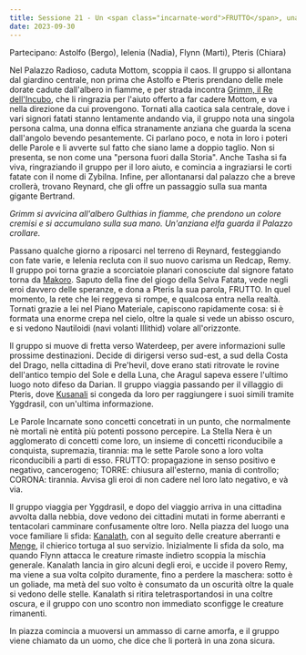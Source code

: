 ```yaml
---
title: Sessione 21 - Un <span class="incarnate-word">FRUTTO</span>, una crepa
date: 2023-09-30
---
```


Partecipano: Astolfo (Bergo), Ielenia (Nadia), Flynn (Marti), Pteris (Chiara)

Nel Palazzo Radioso, caduta Mottom, scoppia il caos. Il gruppo si allontana dal giardino centrale, non prima che Astolfo e Pteris prendano delle mele dorate cadute dall'albero in fiamme, e per strada incontra [Grimm, il Re dell'Incubo](../npc/feyshadow#grimm-re-dellincubo), che li ringrazia per l'aiuto offerto a far cadere Mottom, e va nella direzione da cui provengono.  Tornati alla caotica sala centrale, dove i vari signori fatati stanno lentamente andando via, il gruppo nota una singola persona calma, una donna elfica stranamente anziana che guarda la scena dall'angolo bevendo pesantemente. Ci parlano poco, e nota in loro i poteri delle Parole e li avverte sul fatto che siano lame a doppio taglio. Non si presenta, se non come una "persona fuori dalla Storia". Anche Tasha si fa viva, ringraziando il gruppo per il loro aiuto, e comincia a ingraziarsi le corti fatate con il nome di Zybilna. Infine, per allontanarsi dal palazzo che a breve crollerà, trovano Reynard, che gli offre un passaggio sulla sua manta gigante Bertrand.

*Grimm si avvicina all'albero Gulthias in fiamme, che prendono un colore cremisi e si accumulano sulla sua mano. Un'anziana elfa guarda il Palazzo crollare.*

Passano qualche giorno a riposarci nel terreno di Reynard, festeggiando con fate varie, e Ielenia recluta con il suo nuovo carisma un Redcap, Remy. Il gruppo poi torna grazie a scorciatoie planari conosciute dal signore fatato torna da [Makoro](../npc/heroes#makoro). Saputo della fine del giogo della Selva Fatata, vede negli eroi davvero delle speranze, e dona a Pteris la sua parola, <span class="incarnate-word">FRUTTO</span>. In quel momento, la rete che lei reggeva si rompe, e qualcosa entra nella realtà. Tornati grazie a lei nel Piano Materiale, capiscono rapidamente cosa: si è formata una enorme crepa nel cielo, oltre la quale si vede un abisso oscuro, e si vedono Nautiloidi (navi volanti Illithid) volare all'orizzonte.

Il gruppo si muove di fretta verso Waterdeep, per avere informazioni sulle prossime destinazioni. Decide di dirigersi verso sud-est, a sud della Costa del Drago, nella cittadina di Pre'hevil, dove erano stati ritrovate le rovine dell'antico tempio del Sole e della Luna, che Aragul sapeva essere l'ultimo luogo noto difeso da Darian. Il gruppo viaggia passando per il villaggio di Pteris, dove [Kusanali](../npc/primordial#kusanali) si congeda da loro per raggiungere i suoi simili tramite Yggdrasil, con un'ultima informazione. 

Le Parole Incarnate sono concetti concetrati in un punto, che normalmente nè mortali nè entità più potenti possono percepire. La Stella Nera è un agglomerato di concetti come loro, un insieme di concetti riconducibile a conquista, supremazia, tirannia: ma le sette Parole sono a loro volta riconducibili a parti di esso. <span class="incarnate-word">FRUTTO</span>: propagazione in senso positivo e negativo, cancerogeno; <span class="incarnate-word">TORRE</span>: chiusura all'esterno, mania di controllo; <span class="incarnate-word">CORONA</span>: tirannia. Avvisa gli eroi di non cadere nel loro lato negativo, e và via.

Il gruppo viaggia per Yggdrasil, e dopo del viaggio arriva in una cittadina avvolta dalla nebbia, dove vedono dei cittadini mutati in forme aberranti e tentacolari camminare confusamente oltre loro. Nella piazza del luogo una voce familiare li sfida: [Kanalath](../npc/evil#kanalath), con al seguito delle creature aberranti e [Menge](../npc/evil#menge), il chierico tortuga al suo servizio. Inizialmente li sfida da solo, ma quando Flynn attacca le creature rimaste indietro scoppia la mischia generale. Kanalath lancia in giro alcuni degli eroi, e uccide il povero Remy, ma viene a sua volta colpito duramente, fino a perdere la maschera: sotto è un goliade, ma metà del suo volto è consumato da un oscurità oltre la quale si vedono delle stelle. Kanalath si ritira teletrasportandosi in una coltre oscura, e il gruppo con uno scontro non immediato sconfigge le creature rimanenti.

In piazza comincia a muoversi un ammasso di carne amorfa, e il gruppo viene chiamato da un uomo, che dice che li porterà in una zona sicura.